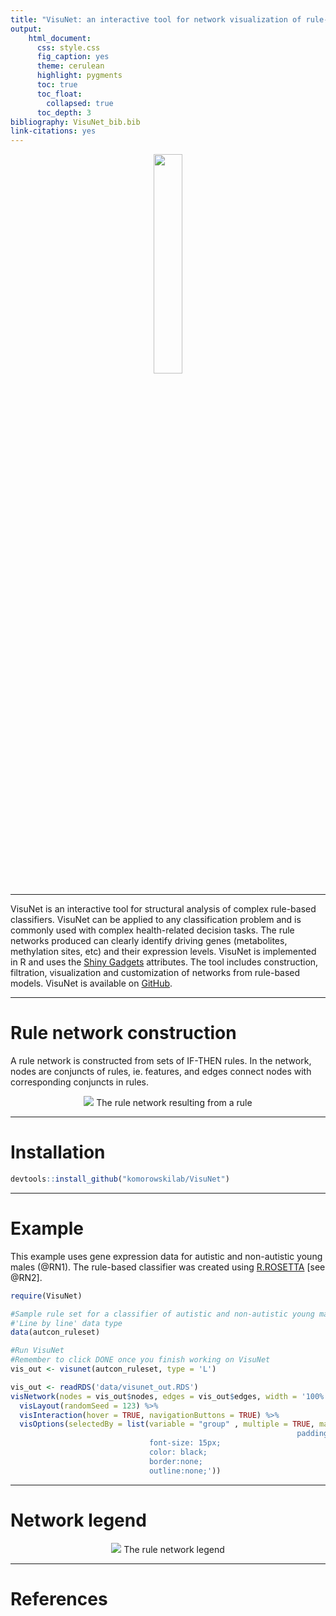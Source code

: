 ```yaml
---
title: "VisuNet: an interactive tool for network visualization of rule-based models in R"
output:
    html_document:
      css: style.css
      fig_caption: yes
      theme: cerulean
      highlight: pygments
      toc: true
      toc_float:
        collapsed: true
      toc_depth: 3
bibliography: VisuNet_bib.bib
link-citations: yes
---
```

<center>
![](images/VIsuNet_logo2.png){width=30% }
</center>

***

VisuNet is an interactive tool for structural analysis of complex rule-based classifiers. VisuNet can be applied to any classification problem and is commonly used with complex health-related decision tasks. The rule networks produced can clearly identify driving genes (metabolites, methylation sites, etc) and their expression levels. VisuNet is implemented in R and uses the  [Shiny Gadgets](https://shiny.rstudio.com/articles/gadgets.html) attributes. The tool includes construction, filtration, visualization and customization of networks from rule-based models. VisuNet is available on  [GitHub](https://github.com/komorowskilab/VisuNet.git).


***
# Rule network construction



A rule network is constructed from sets of IF-THEN rules. In the network, nodes are conjuncts of rules, ie. features, and edges connect nodes with corresponding conjuncts in rules.

<center>
[ ![](images/Rule-network_contruction2.png) ](images/Rule-network_contruction2.png) 
The rule network resulting from a rule
</center>

***
# Installation



```r
devtools::install_github("komorowskilab/VisuNet")
```

***
# Example


This example uses gene expression data for autistic and non-autistic young males (@RN1). The rule-based classifier was created using [R.ROSETTA](https://github.com/komorowskilab/R.ROSETTA.git) [see @RN2].


```r
require(VisuNet)

#Sample rule set for a classifier of autistic and non-autistic young males
#'Line by line' data type
data(autcon_ruleset)

#Run VisuNet
#Remember to click DONE once you finish working on VisuNet
vis_out <- visunet(autcon_ruleset, type = 'L')
```



```r
vis_out <- readRDS('data/visunet_out.RDS')
visNetwork(nodes = vis_out$nodes, edges = vis_out$edges, width = '100%')%>% 
  visLayout(randomSeed = 123) %>%
  visInteraction(hover = TRUE, navigationButtons = TRUE) %>%
  visOptions(selectedBy = list(variable = "group" , multiple = TRUE, main = "Select by decision", style = 'width: 200px; height: 30px;
                                                                padding-left: 80px;
                               font-size: 15px;
                               color: black;
                               border:none;
                               outline:none;'))
```

***
# Network legend

<center>
[ ![](images/VisuNet_legend2.png)](images/VisuNet_legend2.png) 
The rule network legend
</center>

***
# References
